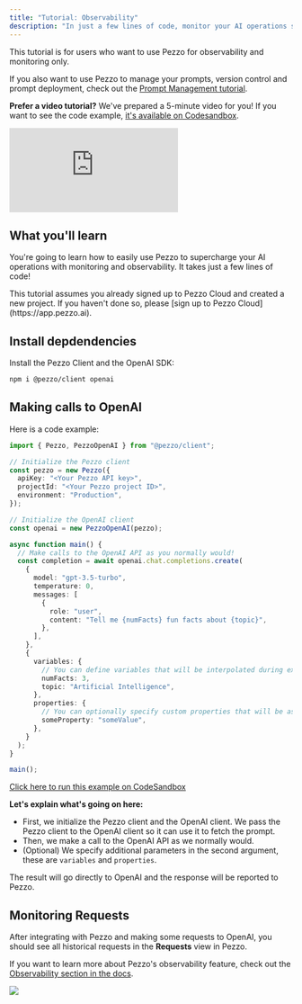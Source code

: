 ```yaml
---
title: "Tutorial: Observability"
description: "In just a few lines of code, monitor your AI operations seamlessly."
---
```


<Tip>
This tutorial is for users who want to use Pezzo for observability and monitoring only.

If you also want to use Pezzo to manage your prompts, version control and prompt deployment, check out the [Prompt Management tutorial](/introduction/tutorial-prompt-management/overview).
</Tip>

**Prefer a video tutorial?** We've prepared a 5-minute video for you! If you want to see the code example, [it's available on Codesandbox](https://codesandbox.io/p/sandbox/pezzo-example-observability-6d2qp6?file=%2Fsrc%2Fapp.ts%3A1%2C1).


<div style={{
  position: "relative",
  paddingBottom: "62.5%",
  height: 0
}}>
  <iframe
    src="https://www.loom.com/embed/dd2276e912834b6c8d67f1355e449cae?sid=d6cea226-90bc-4586-ab6c-7150369b06c9"
    frameborder="0"
    webkitallowfullscreen
    mozallowfullscreen
    allowfullscreen
    style={{ position: "absolute", top: 0, left: 0, width: "100%", height: "100%" }}
  ></iframe>
</div>

## What you'll learn

You're going to learn how to easily use Pezzo to supercharge your AI operations with monitoring and observability. It takes just a few lines of code!

<Note>
  This tutorial assumes you already signed up to Pezzo Cloud and created a new
  project. If you haven't done so, please [sign up to Pezzo
  Cloud](https://app.pezzo.ai).
</Note>

## Install depdendencies

Install the Pezzo Client and the OpenAI SDK:

```bash
npm i @pezzo/client openai
```

## Making calls to OpenAI

Here is a code example:

```ts app.ts
import { Pezzo, PezzoOpenAI } from "@pezzo/client";

// Initialize the Pezzo client
const pezzo = new Pezzo({
  apiKey: "<Your Pezzo API key>",
  projectId: "<Your Pezzo project ID>",
  environment: "Production",
});

// Initialize the OpenAI client
const openai = new PezzoOpenAI(pezzo);

async function main() {
  // Make calls to the OpenAI API as you normally would!
  const completion = await openai.chat.completions.create(
    {
      model: "gpt-3.5-turbo",
      temperature: 0,
      messages: [
        {
          role: "user",
          content: "Tell me {numFacts} fun facts about {topic}",
        },
      ],
    },
    {
      variables: {
        // You can define variables that will be interpolated during execution.
        numFacts: 3,
        topic: "Artificial Intelligence",
      },
      properties: {
        // You can optionally specify custom properties that will be associated with the request.
        someProperty: "someValue",
      },
    }
  );
}

main();

```

[Click here to run this example on CodeSandbox](https://codesandbox.io/p/sandbox/pezzo-example-observability-6d2qp6?file=%2Fsrc%2Fapp.ts%3A1%2C1)

**Let's explain what's going on here:**

- First, we initialize the Pezzo client and the OpenAI client. We pass the Pezzo client to the OpenAI client so it can use it to fetch the prompt.
- Then, we make a call to the OpenAI API as we normally would.
- (Optional) We specify additional parameters in the second argument, these are `variables` and `properties`.

The result will go directly to OpenAI and the response will be reported to Pezzo.

## Monitoring Requests

After integrating with Pezzo and making some requests to OpenAI, you should see all historical requests in the **Requests** view in Pezzo.

If you want to learn more about Pezzo's observability feature, check out the [Observability section in the docs](/platform/observability/overview).

<Frame caption="Pezzo Project Requests View">
  <img src="/platform/observability/requests-view.png" />
</Frame>

